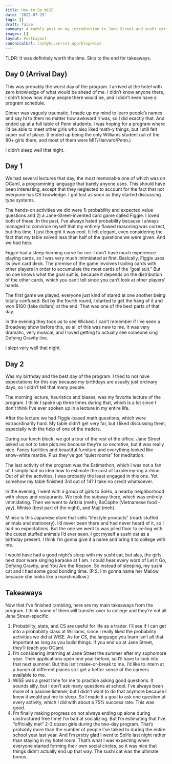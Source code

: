 ```yaml
---
title: How to Be WiSE
date: '2022-07-29'
tags: []
draft: false
summary: A rambly post on my introduction to Jane Street and sushi cats.
images: []
layout: PostLayout
canonicalUrl: cindyhu.vercel.app/blog/wise
---
```


TLDR: It was definitely worth the time. Skip to the end for takeaways.

## Day 0 (Arrival Day)

This was probably the worst day of the program. I arrived at the hotel with zero knowledge of what would be ahead of me. I didn’t know anyone there, I didn’t know how many people there would be, and I didn’t even have a program schedule.

Dinner was vaguely traumatic. I made up my mind to learn people’s names and say hi to them no matter how awkward it was, so I did exactly that. And ended up at a full table of Penn students. I was hoping for a program where I’d be able to meet other girls who also liked math-y things, but I still felt super out of place. (I ended up being the only Williams student out of the 80+ girls there, and most of them were MIT/Harvard/Penn.)

I didn’t sleep well that night.

## Day 1

We had several lectures that day, the most memorable one of which was on OCaml, a programming language that barely anyone uses. This should have been interesting, except that they neglected to account for the fact that not everyone has CS knowledge. I got lost as soon as they started discussing type systems.

The hands-on activities we did were 1) probability and expected value questions and 2) a Jane-Street-invented card game called Figgie. I loved both of these. In the past, I’ve always hated probability because I always managed to convince myself that my entirely flawed reasoning was correct, but this time, I just thought it was cool. It felt elegant, even considering the fact that my table solved less than half of the questions we were given. And we had help.

Figgie had a steep learning curve for me. I don’t have much experience playing cards, so I was very much intimidated at first. Basically, Figgie uses its own card deck. The premise of the game involves trading cards with other players in order to accumulate the most cards of the “goal suit.” But no one knows what the goal suit is, because it depends on the distribution of the other cards, which you can’t tell since you can’t look at other players’ hands.

The first game we played, everyone just kind of stared at one another being totally confused. But by the fourth round, I started to get the hang of it and won $160 (fake dollars) at the end. That was one of the best parts of that day.

In the evening they took us to see Wicked. I can’t remember if I’ve seen a Broadway show before this, so all of this was new to me. It was very dramatic, very musical, and I loved getting to actually see someone sing Defying Gravity live.

I slept very well that night.

## Day 2

Was my birthday and the best day of the program. I tried to not have expectations for this day because my birthdays are usually just ordinary days, so I didn’t tell that many people.

The morning lecture, heuristics and biases, was my favorite lecture of the program. I think I spoke up three times during that, which is a lot since I don’t think I’ve ever spoken up in a lecture in my entire life.

After the lecture we had Figgie-based math questions, which were extraordinarily hard. My table didn’t get very far, but I liked discussing them, especially with the help of one of the traders.

During our lunch block, we got a tour of the rest of the office. Jane Street asked us not to take pictures because they’re so secretive, but it was really nice. Fancy facilities and beautiful furniture and everything looked like snow-white marble. Plus they’ve got “quiet rooms” for meditation.

The last activity of the program was the Estimathon, which I was not a fan of. I simply had no idea how to estimate the cost of taxidermy-ing a rhino. Out of all the activities, I was probably the least engaged in this one. Yet somehow my table finished 3rd out of 14? I take no credit whatsoever.

In the evening, I went with a group of girls to SoHo, a nearby neighborhood with shops and restaurants. We took the subway there, which was entirely intimidating. Then we went to Aritzia (meh), BoCaphe (Vietnamese food - yay), Miniso (best part of the night), and Muji (meh).

Miniso is this Japanese store that sells “lifestyle products” (read: stuffed animals and stationery). I’d never been there and had never heard of it, so I had no expectations. But the one we went to was piled floor to ceiling with the cutest stuffed animals I’d ever seen. I got myself a sushi cat as a birthday present. I think I’m gonna give it a name and bring it to college with me.

I would have had a good night’s sleep with my sushi cat, but alas, the girls next door were singing karaoke at 1 am. I could hear every word of Let it Go, Defying Gravity, and You Are the Reason. So instead of sleeping, my sushi cat and I had some good bonding time. (P.S. I'm gonna name her Mallow because she looks like a marshmallow.)

## Takeaways

Now that I’ve finished rambling, here are my main takeaways from the program. I think some of them will transfer over to college and they’re not all Jane Street-specific.

1. Probability, stats, and CS are useful for life as a trader. I’ll see if I can get into a probability class at Williams, since I really liked the probability activities we did at WiSE. As for CS, the language you learn isn’t all that important as long as you build things. If you end up at Jane Street, they’ll teach you OCaml.
2. I’m considering interning at Jane Street the summer after my sophomore year. Their applications open one year before, so I’ll have to look into that next summer. But this isn’t make-or-break to me. I’d like to intern at a bunch of different places so I get a better sense of the careers available to me.
3. WiSE was a great time for me to practice asking good questions. It sounds silly, but I don’t ask many questions at school. I’ve always been more of a passive listener, but I didn’t want to do that anymore because I knew it would put me to sleep. So I made it a goal to ask one question at every activity, which I did with about a 75% success rate. This was good.
4. I’m finally making progress on not always ending up alone during unstructured free time! I’m bad at socializing. But I’m estimating that I’ve “officially met” 2-3 dozen girls during the two-day program. That’s probably more than the number of people I’ve talked to during the entire school year last year. And I’m pretty glad I went to SoHo last night rather than staying in my hotel room. That’s what I was expecting when everyone started forming their own social circles, so it was nice that things didn’t actually end up that way. The sushi cat was the ultimate bonus.
